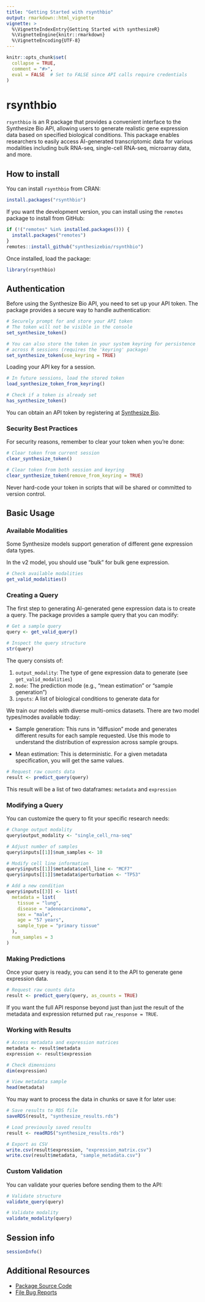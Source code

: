 ```yaml
---
title: "Getting Started with rsynthbio"
output: rmarkdown::html_vignette
vignette: >
  %\VignetteIndexEntry{Getting Started with synthesizeR}
  %\VignetteEngine{knitr::rmarkdown}
  %\VignetteEncoding{UTF-8}
---
```


```r
knitr::opts_chunk$set(
  collapse = TRUE,
  comment = "#>",
  eval = FALSE  # Set to FALSE since API calls require credentials
)
```

# rsynthbio

`rsynthbio` is an R package that provides a convenient interface to the Synthesize Bio API, allowing users to generate realistic gene expression data based on specified biological conditions. This package enables researchers to easily access AI-generated transcriptomic data for various modalities including bulk RNA-seq, single-cell RNA-seq, microarray data, and more.

## How to install

You can install `rsynthbio` from CRAN:

```r
install.packages("rsynthbio")
```

If you want the development version, you can install using the `remotes` package to install from GitHub:

```r
if (!("remotes" %in% installed.packages())) {
  install.packages("remotes")
}
remotes::install_github("synthesizebio/rsynthbio")
```

Once installed, load the package:

```r
library(rsynthbio)
```

## Authentication

Before using the Synthesize Bio API, you need to set up your API token. The package provides a secure way to handle authentication:

```r
# Securely prompt for and store your API token
# The token will not be visible in the console
set_synthesize_token()

# You can also store the token in your system keyring for persistence
# across R sessions (requires the 'keyring' package)
set_synthesize_token(use_keyring = TRUE)
```

Loading your API key for a session. 

```r
# In future sessions, load the stored token
load_synthesize_token_from_keyring()

# Check if a token is already set
has_synthesize_token()
```

You can obtain an API token by registering at [Synthesize Bio](https://app.synthesize.bio).

### Security Best Practices

For security reasons, remember to clear your token when you're done:

```r
# Clear token from current session
clear_synthesize_token()

# Clear token from both session and keyring
clear_synthesize_token(remove_from_keyring = TRUE)
```

Never hard-code your token in scripts that will be shared or committed to version control.

## Basic Usage

### Available Modalities

Some Synthesize models support generation of different gene expression data types. 

In the v2 model, you should use "bulk" for bulk gene expression.

```r
# Check available modalities
get_valid_modalities()
```

### Creating a Query

The first step to generating AI-generated gene expression data is to create a query. The package provides a sample query that you can modify:

```r
# Get a sample query
query <- get_valid_query()

# Inspect the query structure
str(query)
```

The query consists of:

1. `output_modality`: The type of gene expression data to generate (see `get_valid_modalities`)
2. `mode`: The prediction mode (e.g., "mean estimation" or "sample generation")
3. `inputs`: A list of biological conditions to generate data for

We train our models with diverse multi-omics datasets. There are two model types/modes available today:

+ Sample generation: This runs in "diffusion" mode and generates different results for each sample requested. Use this mode to understand the distribution of expression across sample groups.

+ Mean estimation: This is deterministic. For a given metadata specification, you will get the same values.

```r
# Request raw counts data
result <- predict_query(query)
```

This result will be a list of two dataframes: `metadata` and `expression`

### Modifying a Query

You can customize the query to fit your specific research needs:

```r
# Change output modality
query$output_modality <- "single_cell_rna-seq"

# Adjust number of samples
query$inputs[[1]]$num_samples <- 10

# Modify cell line information
query$inputs[[1]]$metadata$cell_line <- "MCF7"
query$inputs[[1]]$metadata$perturbation <- "TP53"

# Add a new condition
query$inputs[[3]] <- list(
  metadata = list(
    tissue = "lung",
    disease = "adenocarcinoma",
    sex = "male",
    age = "57 years",
    sample_type = "primary tissue"
  ),
  num_samples = 3
)
```

### Making Predictions

Once your query is ready, you can send it to the API to generate gene expression data.

```r
# Request raw counts data
result <- predict_query(query, as_counts = TRUE)
```

If you want the full API response beyond just than just the result of the metadata and expression returned put `raw_response = TRUE`.

### Working with Results

```r
# Access metadata and expression matrices
metadata <- result$metadata
expression <- result$expression

# Check dimensions
dim(expression)

# View metadata sample
head(metadata)
```

You may want to process the data in chunks or save it for later use:

```r
# Save results to RDS file
saveRDS(result, "synthesize_results.rds")

# Load previously saved results
result <- readRDS("synthesize_results.rds")

# Export as CSV
write.csv(result$expression, "expression_matrix.csv")
write.csv(result$metadata, "sample_metadata.csv")
```


### Custom Validation

You can validate your queries before sending them to the API:

```r
# Validate structure
validate_query(query)

# Validate modality
validate_modality(query)
```

## Session info

```r
sessionInfo()
```

## Additional Resources

- [Package Source Code](https://github.com/synthesizebio/rsynthbio)
- [File Bug Reports](https://github.com/synthesizebio/rsynthbio/issues)
